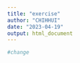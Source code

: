 ```yaml
---
title: "exercise"
author: "CHIHHUI"
date: "2023-04-19"
output: html_document
---
```


```r
#change 
```

